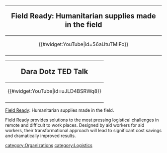 {|style="border:1px solid black; background-color: lightgreen; margin-left:.1em; margin-top:2px; -moz-border-radius:15px;" align="right" width="120px"
!<big><big>Field Ready: Humanitarian supplies made in the field</big>
|-
|<center>{{#widget:YouTube|id=56aUtuTMIFo}} </center>
|-
|}

{|style="border:1px solid black; background-color: lightgreen; margin-left:.1em; margin-top:2px; -moz-border-radius:15px;" align="right" width="120px"
!<big><big>Dara Dotz TED Talk </big>
|-
|<center>{{#widget:YouTube|id=uJLD4BSRWq8}} </center>
|-
|}
[http://www.fieldready.org/ Field Ready]: Humanitarian supplies made in the field.

Field Ready provides solutions to the most pressing logistical challenges in remote and difficult to work places.  Designed by aid workers for aid workers, their transformational approach will lead to significant cost savings and dramatically improved results.  

{{Stub}}

[[category:Organizations]]
[[category:Logistics]]